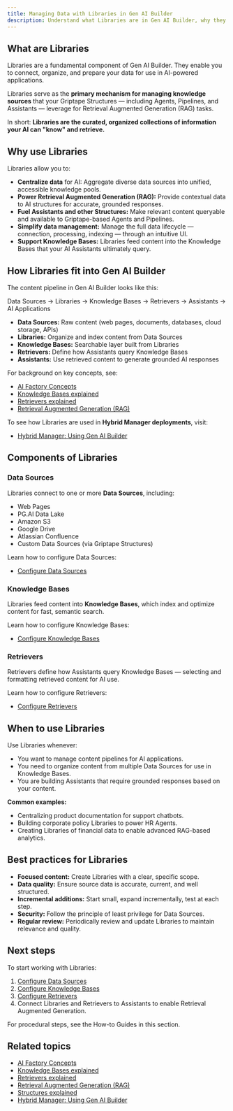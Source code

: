 ```yaml
---
title: Managing Data with Libraries in Gen AI Builder
description: Understand what Libraries are in Gen AI Builder, why they matter, and how they power AI applications through Data Sources, Knowledge Bases, and Retrievers.
---
```


## What are Libraries

Libraries are a fundamental component of Gen AI Builder.
They enable you to connect, organize, and prepare your data for use in AI-powered applications.

Libraries serve as the **primary mechanism for managing knowledge sources** that your Griptape Structures — including Agents, Pipelines, and Assistants — leverage for Retrieval Augmented Generation (RAG) tasks.

In short:
**Libraries are the curated, organized collections of information your AI can "know" and retrieve.**

## Why use Libraries

Libraries allow you to:

- **Centralize data** for AI: Aggregate diverse data sources into unified, accessible knowledge pools.
- **Power Retrieval Augmented Generation (RAG):** Provide contextual data to AI structures for accurate, grounded responses.
- **Fuel Assistants and other Structures:** Make relevant content queryable and available to Griptape-based Agents and Pipelines.
- **Simplify data management:** Manage the full data lifecycle — connection, processing, indexing — through an intuitive UI.
- **Support Knowledge Bases:** Libraries feed content into the Knowledge Bases that your AI Assistants ultimately query.

## How Libraries fit into Gen AI Builder

The content pipeline in Gen AI Builder looks like this:

Data Sources → Libraries → Knowledge Bases → Retrievers → Assistants → AI Applications


- **Data Sources:** Raw content (web pages, documents, databases, cloud storage, APIs)
- **Libraries:** Organize and index content from Data Sources
- **Knowledge Bases:** Searchable layer built from Libraries
- **Retrievers:** Define how Assistants query Knowledge Bases
- **Assistants:** Use retrieved content to generate grounded AI responses

For background on key concepts, see:

- [AI Factory Concepts](../../learn/explained/ai-factory-concepts)
- [Knowledge Bases explained](../../learn/explained/knowledge-bases)
- [Retrievers explained](../../learn/explained/retrievers-explained)
- [Retrieval Augmented Generation (RAG)](../../learn/explained/rag)

To see how Libraries are used in **Hybrid Manager deployments**, visit:

- [Hybrid Manager: Using Gen AI Builder](../../../../hybrid-manager/ai-factory/gen-ai/builder/index)

## Components of Libraries

### Data Sources

Libraries connect to one or more **Data Sources**, including:

- Web Pages
- PG.AI Data Lake
- Amazon S3
- Google Drive
- Atlassian Confluence
- Custom Data Sources (via Griptape Structures)

Learn how to configure Data Sources:

- [Configure Data Sources](./data-sources)

### Knowledge Bases

Libraries feed content into **Knowledge Bases**, which index and optimize content for fast, semantic search.

Learn how to configure Knowledge Bases:

- [Configure Knowledge Bases](./knowledge-bases)

### Retrievers

Retrievers define how Assistants query Knowledge Bases — selecting and formatting retrieved content for AI use.

Learn how to configure Retrievers:

- [Configure Retrievers](./retrievers)

## When to use Libraries

Use Libraries whenever:

- You want to manage content pipelines for AI applications.
- You need to organize content from multiple Data Sources for use in Knowledge Bases.
- You are building Assistants that require grounded responses based on your content.

**Common examples:**

- Centralizing product documentation for support chatbots.
- Building corporate policy Libraries to power HR Agents.
- Creating Libraries of financial data to enable advanced RAG-based analytics.

## Best practices for Libraries

- **Focused content:** Create Libraries with a clear, specific scope.
- **Data quality:** Ensure source data is accurate, current, and well structured.
- **Incremental additions:** Start small, expand incrementally, test at each step.
- **Security:** Follow the principle of least privilege for Data Sources.
- **Regular review:** Periodically review and update Libraries to maintain relevance and quality.

## Next steps

To start working with Libraries:

1. [Configure Data Sources](./data-sources)
2. [Configure Knowledge Bases](./knowledge-bases)
3. [Configure Retrievers](./retrievers)
4. Connect Libraries and Retrievers to Assistants to enable Retrieval Augmented Generation.

For procedural steps, see the How-to Guides in this section.

## Related topics

- [AI Factory Concepts](../../learn/explained/ai-factory-concepts)
- [Knowledge Bases explained](../../learn/explained/knowledge-bases)
- [Retrievers explained](../../learn/explained/retrievers-explained)
- [Retrieval Augmented Generation (RAG)](../../learn/explained/rag)
- [Structures explained](../../learn/explained/structures)
- [Hybrid Manager: Using Gen AI Builder](../../../../hybrid-manager/ai-factory/gen-ai/builder/index)

